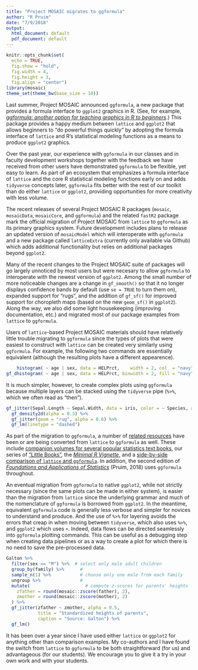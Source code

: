 ```yaml
---
title: "Project MOSAIC migrates to ggformula"
author: "R Pruim"
date: "7/9/2018"
output:
  html_document: default
  pdf_document: default
---
```


```r
knitr::opts_chunk$set(
  echo = TRUE,
  fig.show = "hold",
  fig.width = 4,
  fig.height = 3,
  fig.align = "center")
library(mosaic)
theme_set(theme_bw(base_size = 10))
```

Last summer, 
Project MOSAIC announced `ggformula`, a new package that provides a formula interface to
`ggplot2` graphics in R.
(See, for example, 
[*ggformula: another option for teaching graphics in R to beginners*](https://www.r-bloggers.com/ggformula-another-option-for-teaching-graphics-in-r-to-beginners/).)
This package provides a happy medium between `lattice` and `ggplot2` that allows
beginners to "do powerful things quickly" by adopting the formula interface of
`lattice` and R's statistical modeling functions as a means to produce `ggplot2`
graphics.

Over the past year, our experience with `ggformula` in our classes and in
faculty development workshops together with the feedback we have received from
other users have demonstrated `ggformula` to be flexible, yet easy to learn. As
part of an ecosystem that emphasizes a formula interface of `lattice` and the
core R statistical modeling functions early on and adds `tidyverse` concepts
later, `ggformula` fits better with the rest of our toolkit than do either
`lattice` or `ggplot2`, providing opportunities for more creativity with less
volume.

The recent releases of several Project MOSAIC R packages (`mosaic`,
`mosaicData`, `mosaicCore`, and `ggformula`) and the related `fastR2` package
mark the official migration of Project MOSAIC from `lattice` to `ggformula` as
its primary graphics system.  Future development includes plans to release
an updated version of `mosaicModel` which will interoperate with `ggformula`
and a new package called `latticeExtra` (currently only available via Github)
which adds additional functionality but relies on additional packages beyond `ggplot2`.


Many of the recent changes to the Project MOSAIC suite of packages will go largely
unnoticed by most users but were necesary to allow `ggformula` to interoperate
with the newest version of `ggplot2`. Among the small number of more noticeable
changes are a change in `gf_smooth()` so that it no longer displays confidence
bands by default (use `se = TRUE` to turn them on), expanded support for "rugs",
and the addition of `gf_sf()` for improved support for choropleth maps (based on
the new `geom_sf()` in `ggplot2`). Along the way, we also did some light
housekeeping (improving documentation, etc.) and migrated most of our package
examples from `lattice` to `ggformula`.

Users of `lattice`-based Project MOSAIC materials should have relatively little
trouble migrating to `ggformula` since the types of plots that were easiest to
construct with `lattice` can be created very similarly using `ggformula`.  For
example, the following two commands are essentially equivalent (although the
resulting plots have a different appearence).

```r
    histogram( ~ age | sex, data = HELPrct,    width = 2, col  = "navy")
gf_dhistogram( ~ age | sex, data = HELPrct, binwidth = 2, fill = "navy")
```

It is much simpler, however, to create complex plots using `ggformula` because
multiple layers can be stacked using the `tidyverse` pipe (`%>%`, which we
often read as "then").

```r
gf_jitter(Sepal.Length ~ Sepal.Width, data = iris, color = ~ Species, alpha = 0.6) %>%
  gf_density2d(alpha = 0.3) %>%
  gf_jitter(geom = "rug", alpha = 0.6) %>%
  gf_lm(linetype = "dashed")
```

As part of the migration to `ggformula`, a number of [related resources](https://projectmosaic.github.io/mosaic/articles/mosaic-resources.html)
have been or are being converted from `lattice` to `ggformula` as well. These
include [companion volumes for several popular statistics text books](https://projectmosaic.github.io/mosaic/articles/mosaic-resources.html#textbook-related),
our series of ["Little Books"](https://projectmosaic.github.io/mosaic/articles/mosaic-resources.html#project-mosaic-little-books), 
the [*Minimal R Vignette*](https://cran.r-project.org/web/packages/mosaic/vignettes/MinimalRgg.pdf),
and a 
[side-by-side comparison of `lattice` and `ggformula`](https://projectmosaic.github.io/mosaic/articles/ggformula-lattice.html).
In addition, the second
edition of [*Foundations and Applications of Statistics*](https://bookstore.ams.org/amstext-28/)
(Pruim, 2018) uses `ggformula` throughout.

An eventual migration from `ggformula` to native `ggplot2`, while not strictly
necessary (since the same plots can be made in either system), is easier than
the migration from `lattice` since the underlying grammar and much of the
nomenclature of `ggformula` is borrowed from `ggplot2`.  In the meantime,
equivalent `ggformula` code is generally less verbose and simpler for novices to
understand and produce.  And the use of `%>%` for layering avoids the errors
that creap in when moving between `tidyverse`, which also uses `%>%`, and
`ggplot2` which uses `+`.  Indeed, data flows can be directed seamlessly into
`ggformula` plotting commands.  This can be useful as a debugging step when
creating data pipelines or as a way to create a plot for which there is no
need to save the pre-processed data.

```r
Galton %>%
  filter(sex == "M") %>%  # select only male adult children
  group_by(family) %>%      #
  sample_n(1) %>%           # choose only one male from each family
  ungroup %>%               #
  mutate(                     # compute z-scores for parents' heights
    zfather = round(mosaic::zscore(father), 2),
    zmother = round(mosaic::zscore(mother), 2)
  ) %>% 
  gf_jitter(zfather ~ zmother, alpha = 0.5, 
            title = "Standardized heights of parents",
            caption = "Source: Galton") %>%
  gf_lm()
```


It has been over a year since I have used either `lattice` or `ggplot2` for
anything other than comparison examples. My co-authors and I have found the
switch from `lattice` to `ggformula` to be both straightforward (for us) and
advantageous (for our students). We encourage you to give it a try in your own
work and with your students.

